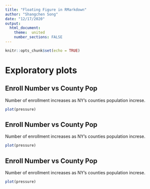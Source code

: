 ```yaml
---
title: "Floating Figure in RMarkdown"
author: "Shangchen Song"
date: "12/17/2020"
output: 
  html_document:
    theme:  united
    number_sections: FALSE
---
```


```r
knitr::opts_chunk$set(echo = TRUE)
```

# Exploratory plots {.tabset .tabset-fade .tabset-pills}


## Enroll Number vs County Pop


Number of enrollment increases as NY's counties population increse. 

<div style = "">
```r
plot(pressure)
```

</div>


## Enroll Number vs County Pop


Number of enrollment increases as NY's counties population increse. 

<div style = "">
```r
plot(pressure)
```

</div>


## Enroll Number vs County Pop


Number of enrollment increases as NY's counties population increse. 

<div style = "">
```r
plot(pressure)
```

</div>